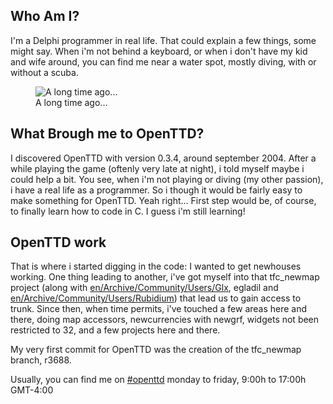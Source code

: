 {{en/Archive/Community/Users/Infobox Developer|
realname=Jean-Francois Claeys|
birthyear=1964|
codingspec=The French Connection/Map Array|
currentstat=Active|
website=www.belugasmasques.org|
}}

== Who Am I? ==
I'm a Delphi programmer in real life.  That could explain a few things, some might say.  When i'm not behind a keyboard, or when i don't have my kid and wife around, you can find me near a water spot, mostly diving, with or without a scuba.

[[File:en/Archive/Community/Users/Smallbelugas on stage.jpeg|frame|center|A long time ago...]]

== What Brough me to OpenTTD? ==
I discovered OpenTTD with version 0.3.4, around september 2004.  After a while playing the game (oftenly very late at night), i told myself maybe i could help a bit. You see, when i'm not playing or diving (my other passion), i have a real life as a programmer.  So i though it would be fairly easy to make something for OpenTTD.  Yeah right...  First step would be, of course, to finally learn how to code in C.  I guess i'm still learning!

== OpenTTD work ==
That is where i started digging in the code: I wanted to get newhouses working. One thing leading to another, i've got myself into that tfc_newmap project (along with [[en/Archive/Community/Users/Glx]], egladil and [[en/Archive/Community/Users/Rubidium]]) that lead us to gain access to trunk.  Since then, when time permits, i've touched a few areas here and there, doing map accessors, newcurrencies with newgrf, widgets not been restricted to 32, and a few projects here and there.

My very first commit for OpenTTD was the creation of the tfc_newmap branch, r3688.

Usually, you can find me on [irc://irc.oftc.net/openttd #openttd] monday to friday, 9:00h to 17:00h GMT-4:00